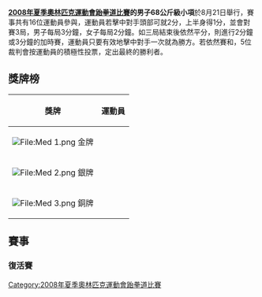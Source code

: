 {{2008年夏季奧林匹克運動會跆拳道比賽}}

'''[[2008年夏季奧林匹克運動會跆拳道比賽|2008年夏季奧林匹克運動會跆拳道比賽]]的男子68公斤級小項'''於8月21日舉行，賽事共有16位運動員參與，運動員若擊中對手頭部可就2分，上半身得1分，並會對賽3局，男子每局3分鐘，女子每局2分鐘。如三局結束後依然平分，則進行2分鐘或3分鐘的加時賽，運動員只要有效地擊中對手一次就為勝方。若依然賽和，5位裁判會按運動員的積極性投票，定出最終的勝利者。

== 獎牌榜 ==
{| class="wikitable"
|- bgcolor="#efefef"
!align="center"|'''獎牌'''
!align="center"|'''運動員'''
|-
| bgcolor="gold" | [[File:Med_1.png|File:Med 1.png]] 金牌
| {{flagIOCathlete|[[孫泰珍|孫泰珍]]|KOR|2008年夏季}}
|-
| bgcolor="silver" | [[File:Med_2.png|File:Med 2.png]] 銀牌
| {{flagIOCathlete|[[马克·洛佩斯|马克·-{zh-hans:洛佩斯;zh-hk:盧比斯;zh-tw:羅培茲;}-]]|USA|2008年夏季}}
|-
| bgcolor="cc9966" | [[File:Med_3.png|File:Med 3.png]] 銅牌
| {{flagIOCathlete|[[宋玉麒|宋玉麒]]|TPE|2008年夏季}}<br />{{flagIOCathlete|[[塞尔韦特·塔泽居尔|塞尔韦特·-{zh-hans:塔泽居尔;zh-hant:塔茲莒爾}-]]|TUR|2008年夏季}}
|}

== 賽事 ==
{{16TeamBracket-Compact-NoSeeds
|RD1=初賽
|RD4=決賽
|team-width=210
|RD1-team01={{flagIOCathlete|[[布拉克·哈桑|布拉克·哈桑]]|AUS|2008年夏季}}
|RD1-score01=1
|RD1-team02={{flagIOCathlete|'''[[彼得·洛佩斯|彼得·洛佩斯]]'''|PER|2008年夏季}}
|RD1-score02='''3'''
|RD1-team03={{flagIOCathlete|'''[[穆罕默德|穆罕默德]]'''|NGR|2008年夏季}}
|RD1-score03='''2'''
|RD1-team04={{flagIOCathlete|[[伊杜里奥·伊斯拉斯|伊杜里奥·伊斯拉斯]]|MEX|2008年夏季}}
|RD1-score04=2
|RD1-team05={{flagIOCathlete|[[内萨尔·艾哈迈德·巴哈夫|内萨尔·艾哈迈德·巴哈夫]]|AFG|2008年夏季}}
|RD1-score05=0
|RD1-team06={{flagIOCathlete|'''[[马克·洛佩斯|马克·洛佩斯]]'''|USA|2008年夏季}}
|RD1-score06='''3'''
|RD1-team07={{flagIOCathlete|[[拉苏尔·阿卜杜拉伊姆|拉苏尔·阿卜杜拉伊姆]]|KGZ|2008年夏季}}
|RD1-score07=0
|RD1-team08={{flagIOCathlete|'''[[丹尼尔·曼茨|丹尼尔·曼茨]]'''|GER|2008年夏季}}
|RD1-score08='''1'''
|RD1-team09={{flagIOCathlete|'''[[塞尔韦特·塔泽居尔|塞尔韦特·塔泽居尔]]'''|TUR|2008年夏季}}
|RD1-score09='''4
|RD1-team10={{flagIOCathlete|[[赫斯勒·比埃拉|赫斯勒·比埃拉]]|CUB|2008年夏季}}
|RD1-score10=3
|RD1-team11={{flagIOCathlete|'''[[孙泰珍|孙泰珍]]'''|KOR|2008年夏季}}
|RD1-score11='''4'''
|RD1-team12={{flagIOCathlete|[[丹尼斯·贝克斯|丹尼斯·贝克斯]]|NED|2008年夏季}}
|RD1-score12=3
|RD1-team13={{flagIOCathlete|'''[[德米特里·基姆|德米特里·基姆]]'''|UZB|2008年夏季}}
|RD1-score13= 
|RD1-team14={{flagIOCathlete|[[伊兹丁·特利什|伊兹丁·特利什]]|LBA|2008年夏季}}
|RD1-score14=DSQ
|RD1-team15={{flagIOCathlete|'''[[宋玉麒|宋玉麒]]'''|TPE|2008年夏季}}
|RD1-score15='''4'''
|RD1-team16={{flagIOCathlete|[[洛根·坎贝尔|洛根·坎贝尔]]|NZL|2008年夏季}}
|RD1-score16=0

|RD2-team01='''{{flagIOCathlete|[[彼得·洛佩斯|彼得·洛佩斯]]|PER|2008年夏季}}'''
|RD2-score01='''3'''
|RD2-team02={{flagIOCathlete|[[穆罕默德|穆罕默德]]|NGR|2008年夏季}}
|RD2-score02=0
|RD2-team03='''{{flagIOCathlete|[[马克·洛佩斯|马克·洛佩斯]]|USA|2008年夏季}}'''
|RD2-score03='''3'''
|RD2-team04={{flagIOCathlete|[[丹尼尔·曼茨|丹尼尔·曼茨]]|GER|2008年夏季}}
|RD2-score04=1
|RD2-team05={{flagIOCathlete|[[塞尔韦特·塔泽居尔|塞尔韦特·塔泽居尔]]|TUR|2008年夏季}}
|RD2-score05=0
|RD2-team06='''{{flagIOCathlete|[[孙泰珍|孙泰珍]]|KOR|2008年夏季}}'''
|RD2-score06='''1'''
|RD2-team07={{flagIOCathlete|[[德米特里·基姆|德米特里·基姆]]|UZB|2008年夏季}}
|RD2-score07=2
|RD2-team08='''{{flagIOCathlete|[[宋玉麒|宋玉麒]]|TPE|2008年夏季}}'''
|RD2-score08='''3'''
|RD3-team01={{flagIOCathlete|[[彼得·洛佩斯|彼得·洛佩斯]]|PER|2008年夏季}}
|RD3-score01= 1
|RD3-team02='''{{flagIOCathlete|[[马克·洛佩斯|马克·洛佩斯]]|USA|2008年夏季}}
|RD3-score02= '''2'''
|RD3-team03='''{{flagIOCathlete|[[孙泰珍|孙泰珍]]|KOR|2008年夏季}}'''
|RD3-score03='''7
|RD3-team04={{flagIOCathlete|[[宋玉麒|宋玉麒]]|TPE|2008年夏季}}
|RD3-score04=6

|RD4-team01={{flagIOCathlete|[[马克·洛佩斯|马克·洛佩斯]]|USA|2008年夏季}}
|RD4-score01=2
|RD4-team02='''{{flagIOCathlete|[[孙泰珍|孙泰珍]]|KOR|2008年夏季}}'''
|RD4-score02='''3'''
}}

=== 復活賽 ===
{{3TeamBracket|
|RD1=首圈
|RD2=銅牌賽

|RD1-team1='''{{flagIOCathlete|[[塞尔韦特·塔泽居尔|塞尔韦特·塔泽居尔]]|TUR|2008年夏季}}''' |RD1-score1= '''3'''
|RD1-team2={{flagIOCathlete|[[丹尼斯·贝克斯|丹尼斯·贝克斯]] |NED|2008年夏季}} |RD1-score2= 2

|RD2-team1= {{flagIOCathlete|[[彼得·洛佩斯|彼得·洛佩斯]]|PER|2008年夏季}}|RD2-score1=0 
|RD2-team2= '''{{flagIOCathlete|[[塞尔韦特·塔泽居尔|塞尔韦特·塔泽居尔]]|TUR|2008年夏季}}'''|RD2-score2= '''1'''
}}

{{3TeamBracket|
|RD1=首圈
|RD2=銅牌賽

|RD1-team1={{flagIOCathlete|[[内萨尔·艾哈迈德·巴哈夫|内萨尔·艾哈迈德·巴哈夫]] |AFG|2008年夏季}} |RD1-score1= 3
|RD1-team2='''{{flagIOCathlete|[[丹尼尔·曼茨|丹尼尔·曼茨]]|GER|2008年夏季}}''' |RD1-score2='''4'''

|RD2-team1= '''{{flagIOCathlete|[[宋玉麒|宋玉麒]]|TPE|2008年夏季}}'''|RD2-score1= '''4'''
|RD2-team2= {{flagIOCathlete|[[丹尼尔·曼茨|丹尼尔·曼茨]]|GER|2008年夏季}}|RD2-score2=3
}}

[[Category:2008年夏季奧林匹克運動會跆拳道比賽|Category:2008年夏季奧林匹克運動會跆拳道比賽]]